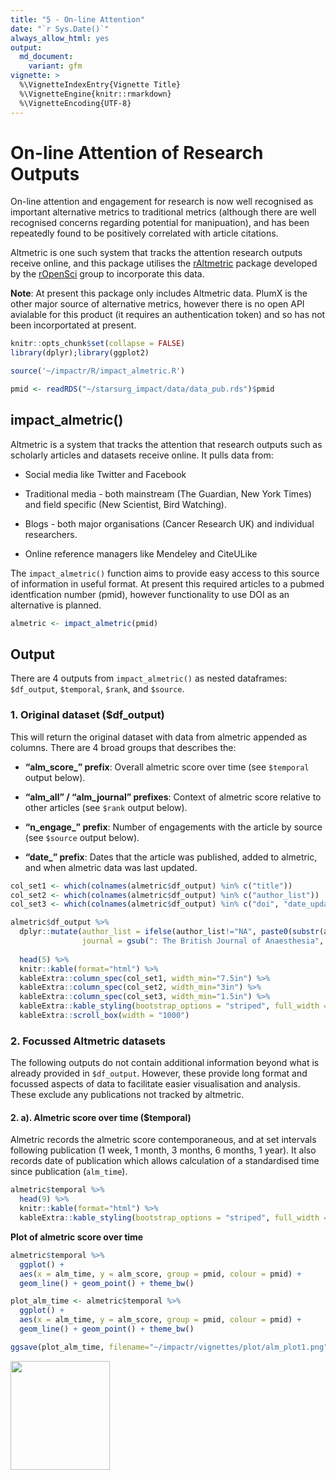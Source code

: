 ```yaml
---
title: "5 - On-line Attention"
date: "`r Sys.Date()`"
always_allow_html: yes
output:
  md_document:
    variant: gfm
vignette: >
  %\VignetteIndexEntry{Vignette Title}
  %\VignetteEngine{knitr::rmarkdown}
  %\VignetteEncoding{UTF-8}
---
```


# **On-line Attention of Research Outputs**

On-line attention and engagement for research is now well recognised as important alternative metrics to traditional metrics (although there are well recognised concerns regarding potential for manipuation), and has been repeatedly found to be positively correlated with article citations.

Altmetric is one such system that tracks the attention research outputs receive online, and this package utilises the [rAltmetric](https://cran.r-project.org/web/packages/rAltmetric/README.html) package developed by the [rOpenSci](https://ropensci.org/) group to incorporate this data.

**Note**: At present this package only includes Altmetric data. PlumX is the other major source of alternative metrics, however there is no open API avialable for this product (it requires an authentication token) and so has not been incorportated at present.
    
```r
knitr::opts_chunk$set(collapse = FALSE)
library(dplyr);library(ggplot2)

source('~/impactr/R/impact_almetric.R')

pmid <- readRDS("~/starsurg_impact/data/data_pub.rds")$pmid
```

## **impact_almetric()**
Altmetric is a system that tracks the attention that research outputs such as scholarly articles and datasets receive online. It pulls data from:

 - Social media like Twitter and Facebook 
 
 - Traditional media - both mainstream (The Guardian, New York Times) and field specific (New Scientist, Bird Watching).
 
 - Blogs - both major organisations (Cancer Research UK) and individual researchers. 
 
 - Online reference managers like Mendeley and CiteULike

The `impact_almetric()` function aims to provide easy access to this source of information in useful format. At present this required articles to a pubmed identfication number (pmid), however functionality to use DOI as an alternative is planned.

```r
almetric <- impact_almetric(pmid)
```

## **Output**
There are 4 outputs from `impact_almetric()` as nested dataframes: `$df_output`, `$temporal`, `$rank`, and `$source`.

### **1. Original dataset ($df_output)**
This will return the original dataset with data from almetric appended as columns. There are 4 broad groups that describes the:

 - **"alm_score_" prefix**: Overall almetric score over time (see `$temporal` output below).
 
 - **"alm_all " / "alm_journal" prefixes**: Context of almetric score relative to other articles (see `$rank` output below).

 - **"n_engage_" prefix**: Number of engagements with the article by source (see `$source` output below).
 
 - **"date_" prefix**: Dates that the article was published, added to almetric, and when almetric data was last updated.

```r

col_set1 <- which(colnames(almetric$df_output) %in% c("title"))
col_set2 <- which(colnames(almetric$df_output) %in% c("author_list"))
col_set3 <- which(colnames(almetric$df_output) %in% c("doi", "date_update", "date_pub", "date_added"))

almetric$df_output %>%
  dplyr::mutate(author_list = ifelse(author_list!="NA", paste0(substr(author_list, 1, 80), "..."), author_list),
                journal = gsub(": The British Journal of Anaesthesia", "", journal)) %>%
  
  head(5) %>% 
  knitr::kable(format="html") %>%
  kableExtra::column_spec(col_set1, width_min="7.5in") %>%
  kableExtra::column_spec(col_set2, width_min="3in") %>%
  kableExtra::column_spec(col_set3, width_min="1.5in") %>%
  kableExtra::kable_styling(bootstrap_options = "striped", full_width = F) %>%
  kableExtra::scroll_box(width = "1000")

```

### **2. Focussed Altmetric datasets**
The following outputs do not contain additional information beyond what is already provided in `$df_output`. However, these provide long format and focussed aspects of data to facilitate easier visualisation and analysis. These exclude any publications not tracked by altmetric. 

#### **2. a). Almetric score over time ($temporal)**

Almetric records the almetric score contemporaneous, and at set intervals following publication (1 week, 1 month, 3 months, 6 months, 1 year). It also records date of publication which allows calculation of a standardised time since publication (`alm_time`). 

```r
almetric$temporal %>%
  head(9) %>%
  knitr::kable(format="html") %>%
  kableExtra::kable_styling(bootstrap_options = "striped", full_width = F)
```

**Plot of almetric score over time**
```r
almetric$temporal %>% 
  ggplot() +
  aes(x = alm_time, y = alm_score, group = pmid, colour = pmid) +
  geom_line() + geom_point() + theme_bw()
```
```r
plot_alm_time <- almetric$temporal %>% 
  ggplot() +
  aes(x = alm_time, y = alm_score, group = pmid, colour = pmid) +
  geom_line() + geom_point() + theme_bw()

ggsave(plot_alm_time, filename="~/impactr/vignettes/plot/alm_plot1.png",height=5.76, width = 9.60, units ="in")
```

<img src="vignettes/plot/alm_plot1.png" align="center" width="159" height="174"/>
